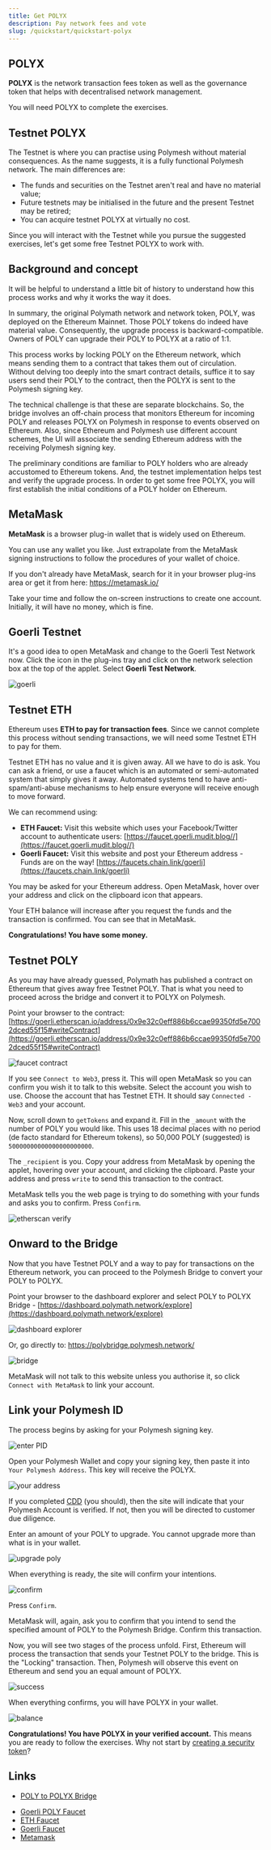 ```yaml
---
title: Get POLYX
description: Pay network fees and vote
slug: /quickstart/quickstart-polyx
---
```



<YoutubePlayer videoId="S6Ysj7ruZj4"/>

## POLYX

**POLYX** is the network transaction fees token as well as the governance token that helps with decentralised network management.

You will need POLYX to complete the exercises.

## Testnet POLYX

The Testnet is where you can practise using Polymesh without material consequences. As the name suggests, it is a fully functional Polymesh network. The main differences are:

- The funds and securities on the Testnet aren't real and have no material value;
- Future testnets may be initialised in the future and the present Testnet may be retired;
- You can acquire testnet POLYX at virtually no cost.

Since you will interact with the Testnet while you pursue the suggested exercises, let's get some free Testnet POLYX to work with.

## Background and concept

It will be helpful to understand a little bit of history to understand how this process works and why it works the way it does.

In summary, the original Polymath network and network token, POLY, was deployed on the Ethereum Mainnet. Those POLY tokens do indeed have material value. Consequently, the upgrade process is backward-compatible. Owners of POLY can upgrade their POLY to POLYX at a ratio of 1:1.

This process works by locking POLY on the Ethereum network, which means sending them to a contract that takes them out of circulation. Without delving too deeply into the smart contract details, suffice it to say users send their POLY to the contract, then the POLYX is sent to the Polymesh signing key.

The technical challenge is that these are separate blockchains. So, the bridge involves an off-chain process that monitors Ethereum for incoming POLY and releases POLYX on Polymesh in response to events observed on Ethereum. Also, since Ethereum and Polymesh use different account schemes, the UI will associate the sending Ethereum address with the receiving Polymesh signing key.

The preliminary conditions are familiar to POLY holders who are already accustomed to Ethereum tokens. And, the testnet implementation helps test and verify the upgrade process. In order to get some free POLYX, you will first establish the initial conditions of a POLY holder on Ethereum.

## MetaMask

**MetaMask** is a browser plug-in wallet that is widely used on Ethereum.

<HighlightBox type="info">

You can use any wallet you like. Just extrapolate from the MetaMask signing instructions to follow the procedures of your wallet of choice.

</HighlightBox>

If you don't already have MetaMask, search for it in your browser plug-ins area or get it from here: https://metamask.io/

Take your time and follow the on-screen instructions to create one account. Initially, it will have no money, which is fine.

## Goerli Testnet

It's a good idea to open MetaMask and change to the Goerli Test Network now. Click the icon in the plug-ins tray and click on the network selection box at the top of the applet. Select **Goerli Test Network**.

![goerli](images/goerli.png)

## Testnet ETH

Ethereum uses **ETH to pay for transaction fees**. Since we cannot complete this process without sending transactions, we will need some Testnet ETH to pay for them.

Testnet ETH has no value and it is given away. All we have to do is ask. You can ask a friend, or use a faucet which is an automated or semi-automated system that simply gives it away. Automated systems tend to have anti-spam/anti-abuse mechanisms to help ensure everyone will receive enough to move forward.

We can recommend using:

- **ETH Faucet:** Visit this website which uses your Facebook/Twitter account to authenticate users: [https://faucet.goerli.mudit.blog//](https://faucet.goerli.mudit.blog//)
- **Goerli Faucet:** Visit this website and post your Ethereum address - Funds are on the way! [https://faucets.chain.link/goerli](https://faucets.chain.link/goerli)

You may be asked for your Ethereum address. Open MetaMask, hover over your address and click on the clipboard icon that appears.

Your ETH balance will increase after you request the funds and the transaction is confirmed. You can see that in MetaMask.

**Congratulations! You have some money.**

## Testnet POLY

As you may have already guessed, Polymath has published a contract on Ethereum that gives away free Testnet POLY. That is what you need to proceed across the bridge and convert it to POLYX on Polymesh.

Point your browser to the contract: [https://goerli.etherscan.io/address/0x9e32c0eff886b6ccae99350fd5e7002dced55f15#writeContract](https://goerli.etherscan.io/address/0x9e32c0eff886b6ccae99350fd5e7002dced55f15#writeContract)

![faucet contract](images/get-goerli-poly.png)

If you see `Connect to Web3`, press it. This will open MetaMask so you can confirm you wish it to talk to this website. Select the account you wish to use. Choose the account that has Testnet ETH. It should say `Connected - Web3` and your account.

Now, scroll down to `getTokens` and expand it. Fill in the `_amount` with the number of POLY you would like. This uses 18 decimal places with no period (de facto standard for Ethereum tokens), so 50,000 POLY (suggested) is `50000000000000000000000`.

The `_recipient` is you. Copy your address from MetaMask by opening the applet, hovering over your account, and clicking the clipboard. Paste your address and press `write` to send this transaction to the contract.

MetaMask tells you the web page is trying to do something with your funds and asks you to confirm. Press `Confirm`.

![etherscan verify](images/etherscan-verify-goerli-faucet-txn.png)

## Onward to the Bridge

Now that you have Testnet POLY and a way to pay for transactions on the Ethereum network, you can proceed to the Polymesh Bridge to convert your POLY to POLYX.

Point your browser to the dashboard explorer and select POLY to POLYX Bridge - [https://dashboard.polymath.network/explore](https://dashboard.polymath.network/explore)

![dashboard explorer](images/dashboard-explore-bridge.png)

Or, go directly to: https://polybridge.polymesh.network/

![bridge](images/polybridge.png)

MetaMask will not talk to this website unless you authorise it, so click `Connect with MetaMask` to link your account.

## Link your Polymesh ID

The process begins by asking for your Polymesh signing key.

![enter PID](images/bridge-enter-polymesh-address.png)

Open your Polymesh Wallet and copy your signing key, then paste it into `Your Polymesh Address`. This key will receive the POLYX.

![your address](images/bridge-get-your-address.png)

If you completed [CDD](/quickstart/verification-with-cdd) (you should), then the site will indicate that your Polymesh Account is verified. If not, then you will be directed to customer due diligence.

Enter an amount of your POLY to upgrade. You cannot upgrade more than what is in your wallet.

![upgrade poly](images/convert-poly-polyx.png)

When everything is ready, the site will confirm your intentions.

![confirm](images/confirm-poly-polyx.png)

Press `Confirm`.

MetaMask will, again, ask you to confirm that you intend to send the specified amount of POLY to the Polymesh Bridge. Confirm this transaction.

Now, you will see two stages of the process unfold. First, Ethereum will process the transaction that sends your Testnet POLY to the bridge. This is the "Locking" transaction. Then, Polymesh will observe this event on Ethereum and send you an equal amount of POLYX.

![success](images/bridge-success.png)

When everything confirms, you will have POLYX in your wallet.

![balance](images/alice-balance.png)

**Congratulations! You have POLYX in your verified account.** This means you are ready to follow the exercises. Why not start by [creating a security token](/originate/creating-asset)?

## Links

- [POLY to POLYX Bridge](/polymesh-docs/network/bridge/)
<!-- TODO - [A Simple Guide for Getting Kovan Testnet POLY](https://blog.polymath.network/a-simple-guide-for-getting-kovan-testnet-poly-27ddeb1149cb) -->
- [Goerli POLY Faucet](https://goerli.etherscan.io/address/0x9e32c0eff886b6ccae99350fd5e7002dced55f15#writeContract)
- [ETH Faucet](https://faucet.goerli.mudit.blog/)
- [Goerli Faucet](https://faucets.chain.link/goerli)
- [Metamask](https://metamask.io/)

